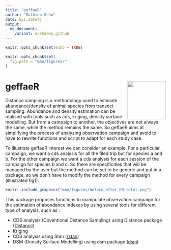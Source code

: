 ```yaml
---
title: "geffaeR"
author: "Mathieu Genu"
date: Sys.date()
output:
  md_document:
    variant: markdown_github
---
```


```r
knitr::opts_chunk$set(echo = TRUE)
```

```r
knitr::opts_chunk$set(
  fig.path = "man/figures/"
)
```

# geffaeR <img src="man/figures/logo.png" align="right" width="120"/>

Distance sampling is a methodology used to estimate abundance/density of animal species from transect sampling. Abundance and density estimation can be realised with tools such as cds, kriging, density surface modelling. But from a campaign to another, the objectives are not always the same, while the method remains the same. So geffaeR aims at simplifying the process of analyzing observation campaign and avoid to have to rewrite functions and script to adapt for each study case.

To illustrate geffaeR interest we can consider an example. For a particular campaign, we want a cds analysis for all the filed trip but for species a and b. For the other campaign we want a cds analysis for each session of the campaign for species b and c. So there are specificities that will be managed by the user but the method can be set to be generic and put in a package, so we don't have to modify the method for every campaign (illustrated fig1).

```r
knitr::include_graphics("man/figures/before_after_EN_total.png")
```


This package proposes functions to manipulate observation campaign for the estimation of abondance indexes by using several tools for different type of analysis, such as :

* CDS analysis (Coventional Distance Sampling) using Distance package ([Distance](https://CRAN.R-project.org/package=Distance))
* Kriging
* CDS analysis using Stan ([rstan](https://CRAN.R-project.org/package=rstan))
* DSM (Density Surface Modelling) using dsm package ([dsm](https://CRAN.R-project.org/package=dsm))
<br>
<br>
